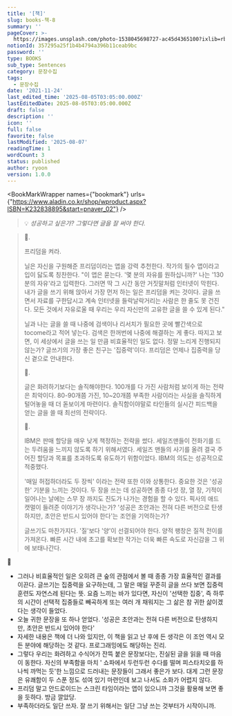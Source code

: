 ```yaml
---
title: '[책]'
slug: books-책-8
summary: ''
pageCover: >-
  https://images.unsplash.com/photo-1538045698727-ac45d4365100?ixlib=rb-4.0.3&q=85&fm=jpg&crop=entropy&cs=srgb
notionId: 357295a25f1b4b4794a396b11ceab9bc
password: ''
type: BOOKS
sub_type: Sentences
category: 문장수집
tags:
  - 문장수집
date: '2021-11-24'
last_edited_time: '2025-08-05T03:05:00.000Z'
lastEditedDate: 2025-08-05T03:05:00.000Z
draft: false
description: ''
icon: ''
full: false
favorite: false
lastModified: '2025-08-07'
readingTime: 1
wordCount: 3
status: published
author: ryoon
version: 1.0.0
---
```


<BookMarkWrapper names={"bookmark"} urls={"https://www.aladin.co.kr/shop/wproduct.aspx?ISBN=K232838895&start=pnaver_02"} />


> 💡 _성공하고 싶은가? 그렇다면 글을 잘 써야 한다._

> 🍋.
>
> 프리덤을 켜라.
>
>
> 닐은 자신을 구원해준 프리덤이라는 앱을 강력 추천한다. 작가의 필수 앱이라고 입이 닳도록 칭찬한다. "이 앱은 묻는다. '몇 분의 자유를 원하십니까?' 나는 '130분의 자유'라고 입력한다. 그러면 딱 그 시간 동안 거짓말처럼 인터넷이 막힌다. 내가 글을 쓰기 위해 앉아서 가장 먼저 하는 일은 프리덤을 켜는 것이다. 글을 쓰면서 자료를 구한답시고 계속 인터넷을 들락날락거리는 사람은 한 줄도 못 건진다. 모든 것에서 자유로울 때 우리는 우리 자신만의 고유한 글을 쓸 수 있게 된다."
>
>
> 닐과 나는 글을 쓸 때 나중에 검색이나 리서치가 필요한 곳에 빨간색으로 tocome라고 적어 넣는다. 검색은 한꺼번에 나중에 해결하는 게 좋다. 따지고 보면, 이 세상에서 글을 쓰는 일 만큼 비효율적인 일도 없다. 정말 느리게 진행되지 않는가? 글쓰기의 가장 좋은 친구는 '집중력'이다. 프리덤은 언제나 집중력을 당신 곁으로 안내한다.
>
>
> 🍋.
>
>
> 글은 화려하기보다는 솔직해야한다. 100개를 다 가진 사람처럼 보이게 하는 전략은 최악이다. 80-90개쯤 가진, 10~20개쯤 부족한 사람이라는 사실을 솔직하게 털어놓을 때 더 돋보이게 마련이다. 솔직함이야말로 타인들의 실시간 피드백을 얻는 글을 쓸 때 최선의 전략이다.
>
>
> 🍋.
>
>
> IBM은 판매 할당을 매우 낮게 책정하는 전략을 썼다. 세일즈맨들이 전화기를 드는 두려움을 느끼지 않도록 하기 위해서였다. 세일즈 맨들의 사기를 올려 결국 주어진 할당과 목표를 초과하도록 유도하기 위함이었다. IBM의 의도는 성공적으로 적중했다.
>
>
> '매일 허접하더라도 두 장씩' 이라는 전략 또한 이와 상통한다. 중요한 것은 '성공한' 기분을 느끼는 것이다. 두 장을 쓰는 데 성공하면 종종 다섯 장, 열 장, 기적이 일어나는 날에는 스무 장 까지도 진도가 나가는 경험을 할 수 있다. 픽사의 애드 캣멀이 들려준 이야기가 생각나는가? '성공은 초안과는 전혀 다른 버전으로 탄생하지만, 초안은 반드시 있어야 한다'는 조언을 기억하는가?
>
>
> 글쓰기도 마찬가지다. '질'보다 '양'이 선결되어야 한다. 양적 팽창은 질적 전이를 가져온다. 빠른 시간 내에 초고를 확보한 작가는 더욱 빠른 속도로 자신감을 그 위에 보태나간다.
>
>

🥑

- 그러나 비효율적인 일은 오히려 큰 숲의 관점에서 볼 때 종종 가장 효율적인 결과를 이끈다. 글쓰기는 집중력을 요구하는데, 그 말은 매일 꾸준히 글을 쓰다 보면 집중력 훈련도 자연스레 된다는 뜻. 요즘 느끼는 바가 있다면, 자신이 '선택한 집중', 즉 하루의 시간이 선택적 집중들로 빼곡하게 또는 여러 개 채워지는 그 삶은 참 귀한 삶이겠다는 생각이 들었다.
- 오늘 귀한 문장을 또 하나 얻었다. '성공은 초안과는 전혀 다른 버전으로 탄생하지만, 초안은 반드시 있어야 한다'
- 자세한 내용은 책에 더 나와 있지만, 이 책을 읽고 난 후에 든 생각은 이 조언 역시 모든 분야에 해당하는 것 같다. 프로그래밍에도 해당하는 진리.
- 그렇다 우리는 화려하고 수식어가 잔뜩 붙은 문장보다는, 진실된 글을 읽을 때 마음이 동한다. 자신의 부족함을 마치 ' 쇼파에서 두런두런 수다를 떨며 피스타치오를 하나씩 까먹는 듯'한 느낌으로 드러내는 문장들이 그래서 좋은가 보다. 대게 그런 문장은 유쾌함이 두 스푼 정도 섞여 있기 마련인데 보고 나서도 소화가 어렵지 않다.
- 프리덤 말고 안드로이드는 스크린 타임이라는 앱이 있으니까 그것을 활용해 보면 좋을 듯하다. 방금 깔았당.
- 부족하더라도 일단 쓰자. 잘 쓰기 위해서는 일단 그냥 쓰는 것부터가 시작이니까.
